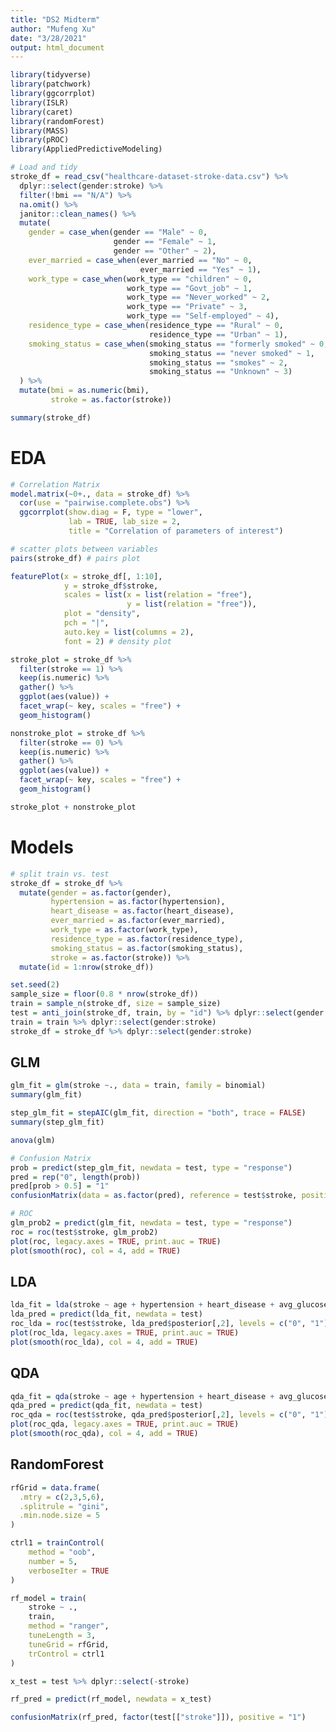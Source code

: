 ```yaml
---
title: "DS2 Midterm"
author: "Mufeng Xu"
date: "3/28/2021"
output: html_document
---
```


```r
library(tidyverse)
library(patchwork)
library(ggcorrplot)
library(ISLR)
library(caret)
library(randomForest)
library(MASS)
library(pROC)
library(AppliedPredictiveModeling)
```

```r
# Load and tidy
stroke_df = read_csv("healthcare-dataset-stroke-data.csv") %>% 
  dplyr::select(gender:stroke) %>% 
  filter(!bmi == "N/A") %>% 
  na.omit() %>% 
  janitor::clean_names() %>% 
  mutate(
    gender = case_when(gender == "Male" ~ 0,
                       gender == "Female" ~ 1,
                       gender == "Other" ~ 2),
    ever_married = case_when(ever_married == "No" ~ 0,
                             ever_married == "Yes" ~ 1),
    work_type = case_when(work_type == "children" ~ 0,
                          work_type == "Govt_job" ~ 1,
                          work_type == "Never_worked" ~ 2,
                          work_type == "Private" ~ 3,
                          work_type == "Self-employed" ~ 4),
    residence_type = case_when(residence_type == "Rural" ~ 0,
                               residence_type == "Urban" ~ 1),
    smoking_status = case_when(smoking_status == "formerly smoked" ~ 0,
                               smoking_status == "never smoked" ~ 1,
                               smoking_status == "smokes" ~ 2,
                               smoking_status == "Unknown" ~ 3)
  ) %>% 
  mutate(bmi = as.numeric(bmi),
         stroke = as.factor(stroke))

summary(stroke_df)
```

# EDA
```r
# Correlation Matrix
model.matrix(~0+., data = stroke_df) %>% 
  cor(use = "pairwise.complete.obs") %>% 
  ggcorrplot(show.diag = F, type = "lower", 
             lab = TRUE, lab_size = 2, 
             title = "Correlation of parameters of interest")

# scatter plots between variables
pairs(stroke_df) # pairs plot

featurePlot(x = stroke_df[, 1:10], 
            y = stroke_df$stroke,
            scales = list(x = list(relation = "free"), 
                          y = list(relation = "free")),
            plot = "density",
            pch = "|", 
            auto.key = list(columns = 2),
            font = 2) # density plot

stroke_plot = stroke_df %>% 
  filter(stroke == 1) %>% 
  keep(is.numeric) %>% 
  gather() %>% 
  ggplot(aes(value)) + 
  facet_wrap(~ key, scales = "free") +
  geom_histogram()

nonstroke_plot = stroke_df %>% 
  filter(stroke == 0) %>% 
  keep(is.numeric) %>% 
  gather() %>% 
  ggplot(aes(value)) + 
  facet_wrap(~ key, scales = "free") +
  geom_histogram()

stroke_plot + nonstroke_plot
```

# Models

```r
# split train vs. test
stroke_df = stroke_df %>% 
  mutate(gender = as.factor(gender),
         hypertension = as.factor(hypertension),
         heart_disease = as.factor(heart_disease),
         ever_married = as.factor(ever_married),
         work_type = as.factor(work_type),
         residence_type = as.factor(residence_type),
         smoking_status = as.factor(smoking_status),
         stroke = as.factor(stroke)) %>% 
  mutate(id = 1:nrow(stroke_df))

set.seed(2)
sample_size = floor(0.8 * nrow(stroke_df))
train = sample_n(stroke_df, size = sample_size)
test = anti_join(stroke_df, train, by = "id") %>% dplyr::select(gender:stroke)
train = train %>% dplyr::select(gender:stroke)
stroke_df = stroke_df %>% dplyr::select(gender:stroke)
```


## GLM
```r
glm_fit = glm(stroke ~., data = train, family = binomial)
summary(glm_fit)

step_glm_fit = stepAIC(glm_fit, direction = "both", trace = FALSE)
summary(step_glm_fit)

anova(glm)

# Confusion Matrix
prob = predict(step_glm_fit, newdata = test, type = "response")
pred = rep("0", length(prob))
pred[prob > 0.5] = "1"
confusionMatrix(data = as.factor(pred), reference = test$stroke, positive = "1")

# ROC
glm_prob2 = predict(glm_fit, newdata = test, type = "response")
roc = roc(test$stroke, glm_prob2)
plot(roc, legacy.axes = TRUE, print.auc = TRUE)
plot(smooth(roc), col = 4, add = TRUE)
```

## LDA

```r
lda_fit = lda(stroke ~ age + hypertension + heart_disease + avg_glucose_level, data = train)
lda_pred = predict(lda_fit, newdata = test)
roc_lda = roc(test$stroke, lda_pred$posterior[,2], levels = c("0", "1"))
plot(roc_lda, legacy.axes = TRUE, print.auc = TRUE)
plot(smooth(roc_lda), col = 4, add = TRUE)
```

## QDA

```r
qda_fit = qda(stroke ~ age + hypertension + heart_disease + avg_glucose_level, data = train)
qda_pred = predict(qda_fit, newdata = test)
roc_qda = roc(test$stroke, qda_pred$posterior[,2], levels = c("0", "1"))
plot(roc_qda, legacy.axes = TRUE, print.auc = TRUE)
plot(smooth(roc_qda), col = 4, add = TRUE)
```

## RandomForest

```r
rfGrid = data.frame(
  .mtry = c(2,3,5,6),
  .splitrule = "gini",
  .min.node.size = 5
)

ctrl1 = trainControl(
    method = "oob",
    number = 5,
    verboseIter = TRUE
)

rf_model = train(
    stroke ~ .,
    train,
    method = "ranger",
    tuneLength = 3,
    tuneGrid = rfGrid,
    trControl = ctrl1
)

x_test = test %>% dplyr::select(-stroke)

rf_pred = predict(rf_model, newdata = x_test) 

confusionMatrix(rf_pred, factor(test[["stroke"]]), positive = "1")

```

